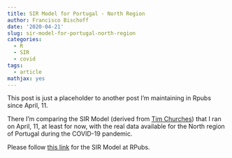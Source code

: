```yaml
---
title: SIR Model for Portugal - North Region
author: Francisco Bischoff
date: '2020-04-21'
slug: sir-model-for-portugal-north-region
categories:
  - R
  - SIR
  - covid
tags:
  - article
mathjax: yes
---
```


This post is just a placeholder to another post I'm maintaining in Rpubs since April, 11.

There I'm comparing the SIR Model (derived from [Tim Churches](https://timchurches.github.io/blog)) that I ran on April, 11, at least for now, with the real data available for the North region of Portugal during the COVID-19 pandemic.

Please follow [this link](https://rpubs.com/franzbischoff/597559) for the SIR Model at RPubs.
